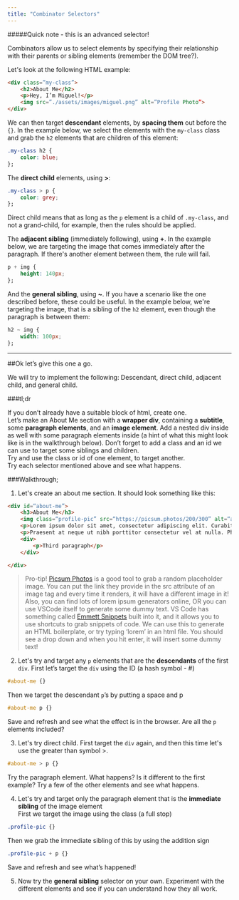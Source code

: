 ```yaml
---
title: "Combinator Selectors"
---
```


#####Quick note - this is an advanced selector!

Combinators allow us to select elements by specifying their relationship with their parents or sibling elements (remember the DOM tree?).

Let's look at the following HTML example:

```html
<div class=”my-class”>
	<h2>About Me</h2>
	<p>Hey, I’m Miguel!</p>
	<img src=”./assets/images/miguel.png” alt=”Profile Photo”>
</div>
```

We can then target **descendant** elements, by **spacing them** out before the `{}`. In the example below, we select the elements with the `my-class` class and grab the `h2` elements that are children of this element:

```css
.my-class h2 {
	color: blue;
};
```

The **direct child** elements, using **>**:

```css
.my-class > p {
	color: grey;
};
```

Direct child means that as long as the `p` element is a child of `.my-class`, and not a grand-child, for example, then the rules should be applied.

The **adjacent sibling** (immediately following), using **+**. In the example below, we are targeting the image that comes immediately after the paragraph. If there's another element between them, the rule will fail.

```css
p + img {
	height: 140px;
};
```

And the **general sibling**, using **~**. If you have a scenario like the one described before, these could be useful. In the example below, we're targeting the image, that is a sibling of the `h2` element, even though the paragraph is between them:

```css
h2 ~ img {
	width: 100px;
};
```  

---  

##Ok let’s give this one a go.  

We will try to implement the following:
Descendant, direct child, adjacent child, and general child.  

###tl;dr  

If you don’t already have a suitable block of html, create one.  
Let’s make an About Me section with a **wrapper div**, containing a **subtitle**, some **paragraph elements**, and an **image element**. Add a nested div inside as well with some paragraph elements inside (a hint of what this might look like is in the walkthrough below). 
Don’t forget to add a class and an id we can use to target some siblings and children.  
Try and use the class or id of one element, to target another.  
Try each selector mentioned above and see what happens.

###Walkthrough;  

1. Let's create an about me section. It should look something like this:      

```html
<div id=“about-me”>
	<h3>About Me</h3>
	<img class=“profile-pic” src=“https://picsum.photos/200/300” alt=“a picture of me” />
	<p>Lorem ipsum dolor sit amet, consectetur adipiscing elit. Curabitur dui quam, efficitur sit amet tortor.</p>
	<p>Praesent at neque ut nibh porttitor consectetur vel at nulla. Phasellus id dignissim ipsum. Donec.</p>
	<div>
		<p>Third paragraph</p>
	</div>

</div>
```

> Pro-tip! [Picsum Photos](https://picsum.photos/) is a good tool to grab a random placeholder image. You can put the link they provide in the src attribute of an image tag and every time it renders, it will have a different image in it!  
> Also, you can find lots of lorem ipsum generators online, OR you can use VSCode itself to generate some dummy text. VS Code has something called [Emmett Snippets](https://code.visualstudio.com/docs/editor/emmet) built into it, and it allows you to use shortcuts to grab snippets of code. We can use this to generate an HTML boilerplate, or try typing ‘lorem’ in an html file. You should see a drop down and when you hit enter, it will insert some dummy text!

2. Let's try and target any `p` elements that are the **descendants** of the first `div`.
First let’s target the `div` using the ID (a hash symbol - #)      

```css
#about-me {}  
```

Then we target the descendant `p`’s by putting a space and p      

```css
#about-me p {}  
```

Save and refresh and see what the effect is in the browser. Are all the `p` elements included?  

3. Let's try direct child. First target the `div` again, and then this time let's use the greater than symbol >.      

```css
#about-me > p {}  
```

Try the paragraph element. What happens? Is it different to the first example? Try a few of the other elements and see what happens.  

4. Let's try and target only the paragraph element that is the **immediate sibling** of the image element  
First we target the image using the class (a full stop)      

```css
.profile-pic {}  
```

Then we grab the immediate sibling of this by using the addition sign      

```css
.profile-pic + p {}  
```

Save and refresh and see what’s happened!
  
5. Now try the **general sibling** selector on your own. Experiment with the different elements and see if you can understand how they all work.